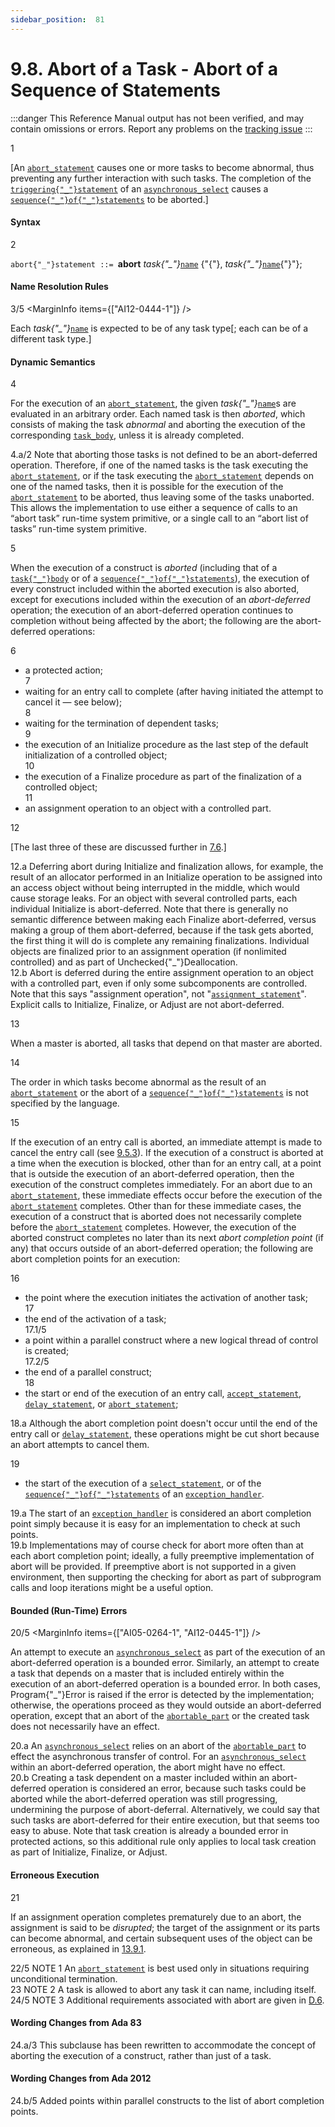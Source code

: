 ```yaml
---
sidebar_position:  81
---
```


# 9.8. Abort of a Task - Abort of a Sequence of Statements

:::danger
This Reference Manual output has not been verified,
and may contain omissions or errors.
Report any problems on the [tracking issue](https://github.com/ada-lang-io/ada-lang-io/issues/20)
:::


<MarginText>1</MarginText>
<p>[An <code><a href="/docs/arm/AA-9/AA-9.8#S0284">abort_statement</a></code> causes one or more tasks to become abnormal, thus preventing any further interaction with such tasks. The completion of the <code><a href="/docs/arm/AA-9/AA-9.7#S0282">triggering{"_"}statement</a></code> of an <code><a href="/docs/arm/AA-9/AA-9.7#S0280">asynchronous_select</a></code> causes a <code><a href="/docs/arm/AA-5/AA-5.1#S0166">sequence{"_"}of{"_"}statements</a></code> to be aborted.] <br /></p>


#### Syntax

<MarginText>2</MarginText>

<CodeBlock>
<code>abort{"_"}statement</code><a id="S0284"></a><code> ::= </code><b>abort</b> <i>task{"_"}</i><code><a href="/docs/arm/AA-4/AA-4.1#S0091">name</a></code> {"{"}, <i>task{"_"}</i><code><a href="/docs/arm/AA-4/AA-4.1#S0091">name</a></code>{"}"};<br />

</CodeBlock>

#### Name Resolution Rules

<MarginText>3/5</MarginText>
<MarginInfo items={["AI12-0444-1"]} />
<p>Each <i>task{"_"}</i><code><a href="/docs/arm/AA-4/AA-4.1#S0091">name</a></code> is expected to be of any task type[; each can be of a different task type.]<br /></p>


#### Dynamic Semantics

<MarginText>4</MarginText>
<p>For the execution of an <code><a href="/docs/arm/AA-9/AA-9.8#S0284">abort_statement</a></code>, the given <i>task{"_"}</i><code><a href="/docs/arm/AA-4/AA-4.1#S0091">name</a></code>s are evaluated in an arbitrary order. Each named task is then <i>aborted</i>, which consists of making the task <i>abnormal</i> and aborting the execution of the corresponding <code><a href="/docs/arm/AA-9/AA-9.1#S0248">task_body</a></code>, unless it is already completed. <br /></p>

<AnnotatedOnly>
<MarginText>4.a/2</MarginText>
<MarginInfo items={["AI95-00114-01"]} />
<Admonition type="aarm" aarm="ramification">
<b></b>Note that aborting those tasks is not defined to be an abort-deferred operation. Therefore, if one of the named tasks is the task executing the <code><a href="/docs/arm/AA-9/AA-9.8#S0284">abort_statement</a></code>, or if the task executing the <code><a href="/docs/arm/AA-9/AA-9.8#S0284">abort_statement</a></code> depends on one of the named tasks, then it is possible for the execution of the <code><a href="/docs/arm/AA-9/AA-9.8#S0284">abort_statement</a></code> to be aborted, thus leaving some of the tasks unaborted. This allows the implementation to use either a sequence of calls to an &ldquo;abort task&rdquo; run-time system primitive, or a single call to an &ldquo;abort list of tasks&rdquo; run-time system primitive. <br />
</Admonition>
</AnnotatedOnly>

<MarginText>5</MarginText>
<p>When the execution of a construct is <i>aborted</i> (including that of a <code><a href="/docs/arm/AA-9/AA-9.1#S0248">task{"_"}body</a></code> or of a <code><a href="/docs/arm/AA-5/AA-5.1#S0166">sequence{"_"}of{"_"}statements</a></code>), the execution of every construct included within the aborted execution is also aborted, except for executions included within the execution of an <i>abort-deferred</i> operation; the execution of an abort-deferred operation continues to completion without being affected by the abort; the following are the abort-deferred operations: <br /></p>

<MarginText>6</MarginText>
<ul>
<li>a protected action;<br /></li>
<MarginText>7</MarginText>
<li>waiting for an entry call to complete (after having initiated the attempt to cancel it &mdash; see below);<br /></li>
<MarginText>8</MarginText>
<li>waiting for the termination of dependent tasks;<br /></li>
<MarginText>9</MarginText>
<li>the execution of an Initialize procedure as the last step of the default initialization of a controlled object;<br /></li>
<MarginText>10</MarginText>
<li>the execution of a Finalize procedure as part of the finalization of a controlled object;<br /></li>
<MarginText>11</MarginText>
<li>an assignment operation to an object with a controlled part. <br /></li>
</ul>
<MarginText>12</MarginText>
<p>[The last three of these are discussed further in <a href="/docs/arm/AA-7/AA-7.6">7.6</a>.] <br /></p>

<AnnotatedOnly>
<MarginText>12.a</MarginText>
<Admonition type="aarm" aarm="reason">
<b></b>Deferring abort during Initialize and finalization allows, for example, the result of an allocator performed in an Initialize operation to be assigned into an access object without being interrupted in the middle, which would cause storage leaks. For an object with several controlled parts, each individual Initialize is abort-deferred. Note that there is generally no semantic difference between making each Finalize abort-deferred, versus making a group of them abort-deferred, because if the task gets aborted, the first thing it will do is complete any remaining finalizations. Individual objects are finalized prior to an assignment operation (if nonlimited controlled) and as part of Unchecked{"_"}Deallocation. <br />
</Admonition>
</AnnotatedOnly>

<AnnotatedOnly>
<MarginText>12.b</MarginText>
<Admonition type="aarm" aarm="ramification">
<b></b>Abort is deferred during the entire assignment operation to an object with a controlled part, even if only some subcomponents are controlled. Note that this says "assignment operation", not "<code><a href="/docs/arm/AA-5/AA-5.2#S0173">assignment_statement</a></code>". Explicit calls to Initialize, Finalize, or Adjust are not abort-deferred. <br />
</Admonition>
</AnnotatedOnly>

<MarginText>13</MarginText>
<p>When a master is aborted, all tasks that depend on that master are aborted.<br /></p>

<MarginText>14</MarginText>
<p>The order in which tasks become abnormal as the result of an <code><a href="/docs/arm/AA-9/AA-9.8#S0284">abort_statement</a></code> or the abort of a <code><a href="/docs/arm/AA-5/AA-5.1#S0166">sequence{"_"}of{"_"}statements</a></code> is not specified by the language.<br /></p>

<MarginText>15</MarginText>
<p>If the execution of an entry call is aborted, an immediate attempt is made to cancel the entry call (see <a href="/docs/arm/AA-9/AA-9.5#Subclause_9.5.3">9.5.3</a>). If the execution of a construct is aborted at a time when the execution is blocked, other than for an entry call, at a point that is outside the execution of an abort-deferred operation, then the execution of the construct completes immediately. For an abort due to an <code><a href="/docs/arm/AA-9/AA-9.8#S0284">abort_statement</a></code>, these immediate effects occur before the execution of the <code><a href="/docs/arm/AA-9/AA-9.8#S0284">abort_statement</a></code> completes. Other than for these immediate cases, the execution of a construct that is aborted does not necessarily complete before the <code><a href="/docs/arm/AA-9/AA-9.8#S0284">abort_statement</a></code> completes. However, the execution of the aborted construct completes no later than its next <i>abort completion point</i> (if any) that occurs outside of an abort-deferred operation; the following are abort completion points for an execution: <br /></p>

<MarginText>16</MarginText>
<ul>
<li>the point where the execution initiates the activation of another task;<br /></li>
<MarginText>17</MarginText>
<li>the end of the activation of a task;<br /></li>
<MarginText>17.1/5</MarginText>
<MarginInfo items={["AI12-0119-1"]} />
<li>a point within a parallel construct where a new logical thread of control is created;<br /></li>
<MarginText>17.2/5</MarginText>
<MarginInfo items={["AI12-0119-1"]} />
<li>the end of a parallel construct;<br /></li>
<MarginText>18</MarginText>
<li>the start or end of the execution of an entry call, <code><a href="/docs/arm/AA-9/AA-9.5#S0258">accept_statement</a></code>, <code><a href="/docs/arm/AA-9/AA-9.6#S0266">delay_statement</a></code>, or <code><a href="/docs/arm/AA-9/AA-9.8#S0284">abort_statement</a></code>; <br /></li>
</ul>
<AnnotatedOnly>
<MarginText>18.a</MarginText>
<Admonition type="aarm" aarm="ramification">
<b></b>Although the abort completion point doesn't occur until the end of the entry call or <code><a href="/docs/arm/AA-9/AA-9.6#S0266">delay_statement</a></code>, these operations might be cut short because an abort attempts to cancel them. <br />
</Admonition>
</AnnotatedOnly>

<MarginText>19</MarginText>
<ul>
<li>the start of the execution of a <code><a href="/docs/arm/AA-9/AA-9.7#S0269">select_statement</a></code>, or of the <code><a href="/docs/arm/AA-5/AA-5.1#S0166">sequence{"_"}of{"_"}statements</a></code> of an <code><a href="/docs/arm/AA-11/AA-11.2#S0305">exception_handler</a></code>. <br /></li>
</ul>
<AnnotatedOnly>
<MarginText>19.a</MarginText>
<Admonition type="aarm" aarm="reason">
<b></b>The start of an <code><a href="/docs/arm/AA-11/AA-11.2#S0305">exception_handler</a></code> is considered an abort completion point simply because it is easy for an implementation to check at such points. <br />
</Admonition>
</AnnotatedOnly>

<AnnotatedOnly>
<MarginText>19.b</MarginText>
<Admonition type="aarm" aarm="implementation-note">
<b></b>Implementations may of course check for abort more often than at each abort completion point; ideally, a fully preemptive implementation of abort will be provided. If preemptive abort is not supported in a given environment, then supporting the checking for abort as part of subprogram calls and loop iterations might be a useful option. <br />
</Admonition>
</AnnotatedOnly>


#### Bounded (Run-Time) Errors

<MarginText>20/5</MarginText>
<MarginInfo items={["AI05-0264-1", "AI12-0445-1"]} />
<p>An attempt to execute an <code><a href="/docs/arm/AA-9/AA-9.7#S0280">asynchronous_select</a></code> as part of the execution of an abort-deferred operation is a bounded error. Similarly, an attempt to create a task that depends on a master that is included entirely within the execution of an abort-deferred operation is a bounded error. In both cases, Program{"_"}Error is raised if the error is detected by the implementation; otherwise, the operations proceed as they would outside an abort-deferred operation, except that an abort of the <code><a href="/docs/arm/AA-9/AA-9.7#S0283">abortable_part</a></code> or the created task does not necessarily have an effect. <br /></p>

<AnnotatedOnly>
<MarginText>20.a</MarginText>
<Admonition type="aarm" aarm="reason">
<b></b>An <code><a href="/docs/arm/AA-9/AA-9.7#S0280">asynchronous_select</a></code> relies on an abort of the <code><a href="/docs/arm/AA-9/AA-9.7#S0283">abortable_part</a></code> to effect the asynchronous transfer of control. For an <code><a href="/docs/arm/AA-9/AA-9.7#S0280">asynchronous_select</a></code> within an abort-deferred operation, the abort might have no effect.<br />
</Admonition>
</AnnotatedOnly>

<AnnotatedOnly>
<MarginText>20.b</MarginText>
<Admonition type="aarm" aarm="note">
Creating a task dependent on a master included within an abort-deferred operation is considered an error, because such tasks could be aborted while the abort-deferred operation was still progressing, undermining the purpose of abort-deferral. Alternatively, we could say that such tasks are abort-deferred for their entire execution, but that seems too easy to abuse. Note that task creation is already a bounded error in protected actions, so this additional rule only applies to local task creation as part of Initialize, Finalize, or Adjust. <br />
</Admonition>
</AnnotatedOnly>


#### Erroneous Execution

<MarginText>21</MarginText>
<p>If an assignment operation completes prematurely due to an abort, the assignment is said to be <i>disrupted</i>; the target of the assignment or its parts can become abnormal, and certain subsequent uses of the object can be erroneous, as explained in <a href="/docs/arm/AA-13/AA-13.9#Subclause_13.9.1">13.9.1</a>. <br /></p>

<AnnotatedOnly>
<MarginText>22/5</MarginText>
<MarginInfo items={["AI12-0442-1"]} />
<Admonition type="aarm" aarm="note">
NOTE 1   An <code><a href="/docs/arm/AA-9/AA-9.8#S0284">abort_statement</a></code> is best used only in situations requiring unconditional termination.<br />
</Admonition>
</AnnotatedOnly>

<AnnotatedOnly>
<MarginText>23</MarginText>
<Admonition type="aarm" aarm="note">
NOTE 2   A task is allowed to abort any task it can name, including itself.<br />
</Admonition>
</AnnotatedOnly>

<AnnotatedOnly>
<MarginText>24/5</MarginText>
<MarginInfo items={["AI12-0449-1"]} />
<Admonition type="aarm" aarm="note">
NOTE 3   Additional requirements associated with abort are given in <a href="/docs/arm/AA-D/AA-D.6">D.6</a>. <br />
</Admonition>
</AnnotatedOnly>

<AnnotatedOnly>

#### Wording Changes from Ada 83

</AnnotatedOnly>
<AnnotatedOnly>
<MarginText>24.a/3</MarginText>
<MarginInfo items={["AI05-0299-1"]} />
<Admonition type="aarm" aarm="note">
This subclause has been rewritten to accommodate the concept of aborting the execution of a construct, rather than just of a task. <br />
</Admonition>
</AnnotatedOnly>

<AnnotatedOnly>

#### Wording Changes from Ada 2012

</AnnotatedOnly>
<AnnotatedOnly>
<MarginText>24.b/5</MarginText>
<MarginInfo items={["AI12-0119-1"]} />
<Admonition type="aarm" aarm="note">
Added points within parallel constructs to the list of abort completion points. <br />
</Admonition>
</AnnotatedOnly>

